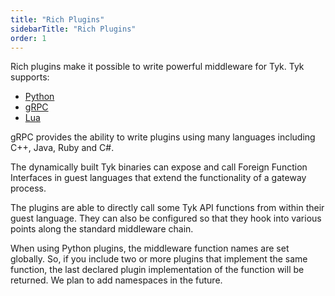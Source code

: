 ```yaml
---
title: "Rich Plugins"
sidebarTitle: "Rich Plugins"
order: 1
---
```


Rich plugins make it possible to write powerful middleware for Tyk. Tyk supports: 

*   [Python](/5.5/plugins/supported-languages/rich-plugins/python/python)
*   [gRPC](/5.5/plugins/supported-languages/rich-plugins/grpc)
*   [Lua](/5.5/plugins/supported-languages/rich-plugins/luajit)

gRPC provides the ability to write plugins using many languages including C++, Java, Ruby and C#.

The dynamically built Tyk binaries can expose and call Foreign Function Interfaces in guest languages that extend the functionality of a gateway process.

The plugins are able to directly call some Tyk API functions from within their guest language. They can also be configured so that they hook into various points along the standard middleware chain.


<Note>
When using Python plugins, the middleware function names are set globally. So, if you include two or more plugins that implement the same function, the last declared plugin implementation of the function will be returned. We plan to add namespaces in the future.
</Note>


